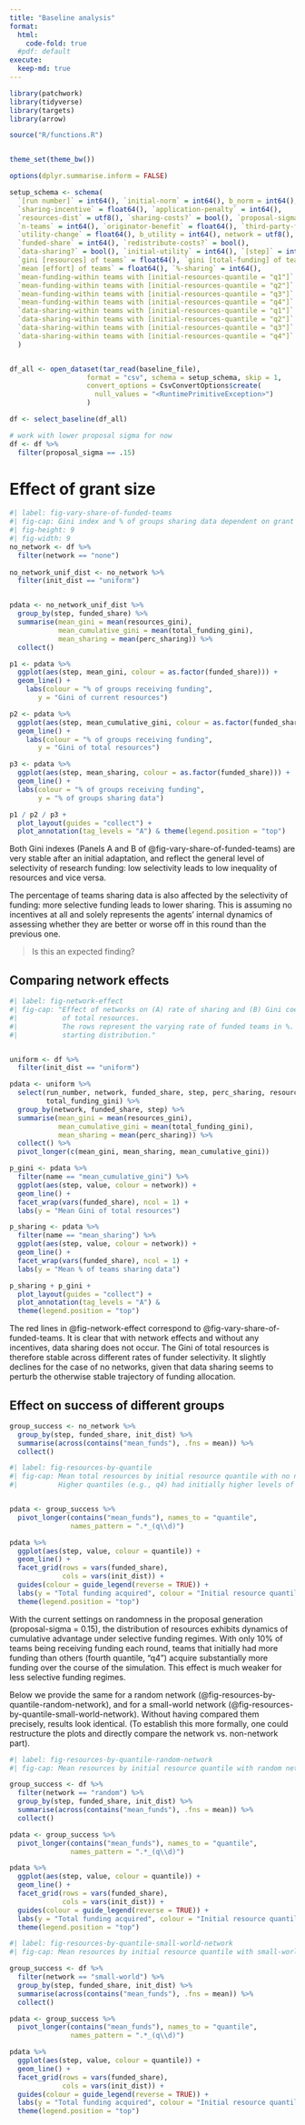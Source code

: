 ```yaml
---
title: "Baseline analysis"
format: 
  html:
    code-fold: true
  #pdf: default
execute:
  keep-md: true
---
```


```r
library(patchwork)
library(tidyverse)
library(targets)
library(arrow)

source("R/functions.R")


theme_set(theme_bw())

options(dplyr.summarise.inform = FALSE)

setup_schema <- schema(
  `[run number]` = int64(), `initial-norm` = int64(), b_norm = int64(), 
  `sharing-incentive` = float64(), `application-penalty` = int64(), 
  `resources-dist` = utf8(), `sharing-costs?` = bool(), `proposal-sigma` = float64(), 
  `n-teams` = int64(), `originator-benefit` = float64(), `third-party-funding-ratio` = int64(), 
  `utility-change` = float64(), b_utility = int64(), network = utf8(), 
  `funded-share` = int64(), `redistribute-costs?` = bool(), 
  `data-sharing?` = bool(), `initial-utility` = int64(), `[step]` = int64(), 
  `gini [resources] of teams` = float64(), `gini [total-funding] of teams` = float64(), 
  `mean [effort] of teams` = float64(), `%-sharing` = int64(), 
  `mean-funding-within teams with [initial-resources-quantile = "q1"]` = float64(), 
  `mean-funding-within teams with [initial-resources-quantile = "q2"]` = float64(), 
  `mean-funding-within teams with [initial-resources-quantile = "q3"]` = float64(), 
  `mean-funding-within teams with [initial-resources-quantile = "q4"]` = float64(),
  `data-sharing-within teams with [initial-resources-quantile = "q1"]` = float64(), 
  `data-sharing-within teams with [initial-resources-quantile = "q2"]` = float64(), 
  `data-sharing-within teams with [initial-resources-quantile = "q3"]` = float64(), 
  `data-sharing-within teams with [initial-resources-quantile = "q4"]` = float64()
  )


df_all <- open_dataset(tar_read(baseline_file),
                   format = "csv", schema = setup_schema, skip = 1,
                   convert_options = CsvConvertOptions$create(
                     null_values = "<RuntimePrimitiveException>")
                   )

df <- select_baseline(df_all)

# work with lower proposal sigma for now
df <- df %>% 
  filter(proposal_sigma == .15)
```

# Effect of grant size

```r
#| label: fig-vary-share-of-funded-teams
#| fig-cap: Gini index and % of groups sharing data dependent on grant size
#| fig-height: 9
#| fig-width: 9
no_network <- df %>% 
  filter(network == "none")
  
no_network_unif_dist <- no_network %>% 
  filter(init_dist == "uniform")


pdata <- no_network_unif_dist %>% 
  group_by(step, funded_share) %>% 
  summarise(mean_gini = mean(resources_gini),
            mean_cumulative_gini = mean(total_funding_gini),
            mean_sharing = mean(perc_sharing)) %>% 
  collect()

p1 <- pdata %>%  
  ggplot(aes(step, mean_gini, colour = as.factor(funded_share))) +
  geom_line() +
    labs(colour = "% of groups receiving funding",
       y = "Gini of current resources")

p2 <- pdata %>%  
  ggplot(aes(step, mean_cumulative_gini, colour = as.factor(funded_share))) +
  geom_line() +
    labs(colour = "% of groups receiving funding",
       y = "Gini of total resources")

p3 <- pdata %>%  
  ggplot(aes(step, mean_sharing, colour = as.factor(funded_share))) +
  geom_line() +
  labs(colour = "% of groups receiving funding",
       y = "% of groups sharing data") 

p1 / p2 / p3 +
  plot_layout(guides = "collect") +
  plot_annotation(tag_levels = "A") & theme(legend.position = "top")
```

Both Gini indexes (Panels A and B of @fig-vary-share-of-funded-teams) are very
stable after an initial adaptation, and reflect the general level of selectivity
of research funding: low selectivity leads to low inequality of resources and
vice versa.

The percentage of teams sharing data is also affected by the selectivity of
funding: more selective funding leads to lower sharing. This is assuming no
incentives at all and solely represents the agents' internal dynamics of
assessing whether they are better or worse off in this round than the previous
one.

> Is this an expected finding?


## Comparing network effects

```r
#| label: fig-network-effect
#| fig-cap: "Effect of networks on (A) rate of sharing and (B) Gini coefficient 
#|           of total resources. 
#|           The rows represent the varying rate of funded teams in %. Uniform 
#|           starting distribution."


uniform <- df %>% 
  filter(init_dist == "uniform")

pdata <- uniform %>% 
  select(run_number, network, funded_share, step, perc_sharing, resources_gini,
         total_funding_gini) %>% 
  group_by(network, funded_share, step) %>% 
  summarise(mean_gini = mean(resources_gini),
            mean_cumulative_gini = mean(total_funding_gini),
            mean_sharing = mean(perc_sharing)) %>% 
  collect() %>% 
  pivot_longer(c(mean_gini, mean_sharing, mean_cumulative_gini))

p_gini <- pdata %>% 
  filter(name == "mean_cumulative_gini") %>% 
  ggplot(aes(step, value, colour = network)) +
  geom_line() +
  facet_wrap(vars(funded_share), ncol = 1) +
  labs(y = "Mean Gini of total resources")

p_sharing <- pdata %>% 
  filter(name == "mean_sharing") %>% 
  ggplot(aes(step, value, colour = network)) +
  geom_line() +
  facet_wrap(vars(funded_share), ncol = 1) +
  labs(y = "Mean % of teams sharing data")

p_sharing + p_gini +
  plot_layout(guides = "collect") +
  plot_annotation(tag_levels = "A") &
  theme(legend.position = "top")

```

The red lines in @fig-network-effect correspond to @fig-vary-share-of-funded-teams.
It is clear that with network effects and without any incentives, data sharing
does not occur. The Gini of total resources is therefore stable across different
rates of funder selectivity. It slightly declines for the case of no networks, 
given that data sharing seems to perturb the otherwise stable trajectory of 
funding allocation.

## Effect on success of different groups

```r
group_success <- no_network %>% 
  group_by(step, funded_share, init_dist) %>% 
  summarise(across(contains("mean_funds"), .fns = mean)) %>% 
  collect()
```

```r
#| label: fig-resources-by-quantile
#| fig-cap: Mean total resources by initial resource quantile with no network. 
#|          Higher quantiles (e.g., q4) had initially higher levels of funding.


pdata <- group_success %>% 
  pivot_longer(contains("mean_funds"), names_to = "quantile",
               names_pattern = ".*_(q\\d)")

pdata %>% 
  ggplot(aes(step, value, colour = quantile)) +
  geom_line() +
  facet_grid(rows = vars(funded_share),
             cols = vars(init_dist)) +
  guides(colour = guide_legend(reverse = TRUE)) +
  labs(y = "Total funding acquired", colour = "Initial resource quantile") +
  theme(legend.position = "top")
```
With the current settings on randomness in the proposal generation
(proposal-sigma = 0.15), the distribution of resources exhibits dynamics of 
cumulative advantage under selective funding regimes. With only 10% of teams
being receiving funding each round, teams that initially had more funding than
others (fourth quantile, "q4") acquire substantially more funding over the
course of the simulation. This effect is much weaker for less selective funding
regimes.

Below we provide the same for a random
network (@fig-resources-by-quantile-random-network), and for a small-world
network (@fig-resources-by-quantile-small-world-network). Without having 
compared them precisely, results look identical. (To establish this more 
formally, one could restructure the plots and directly compare the network vs.
non-network part).

```r
#| label: fig-resources-by-quantile-random-network
#| fig-cap: Mean resources by initial resource quantile with random network

group_success <- df %>% 
  filter(network == "random") %>% 
  group_by(step, funded_share, init_dist) %>% 
  summarise(across(contains("mean_funds"), .fns = mean)) %>% 
  collect()

pdata <- group_success %>% 
  pivot_longer(contains("mean_funds"), names_to = "quantile",
               names_pattern = ".*_(q\\d)")

pdata %>% 
  ggplot(aes(step, value, colour = quantile)) +
  geom_line() +
  facet_grid(rows = vars(funded_share),
             cols = vars(init_dist)) +
  guides(colour = guide_legend(reverse = TRUE)) +
  labs(y = "Total funding acquired", colour = "Initial resource quantile") +
  theme(legend.position = "top")
```

```r
#| label: fig-resources-by-quantile-small-world-network
#| fig-cap: Mean resources by initial resource quantile with small-world network

group_success <- df %>% 
  filter(network == "small-world") %>% 
  group_by(step, funded_share, init_dist) %>% 
  summarise(across(contains("mean_funds"), .fns = mean)) %>% 
  collect()

pdata <- group_success %>% 
  pivot_longer(contains("mean_funds"), names_to = "quantile",
               names_pattern = ".*_(q\\d)")

pdata %>% 
  ggplot(aes(step, value, colour = quantile)) +
  geom_line() +
  facet_grid(rows = vars(funded_share),
             cols = vars(init_dist)) +
  guides(colour = guide_legend(reverse = TRUE)) +
  labs(y = "Total funding acquired", colour = "Initial resource quantile") +
  theme(legend.position = "top")
```
